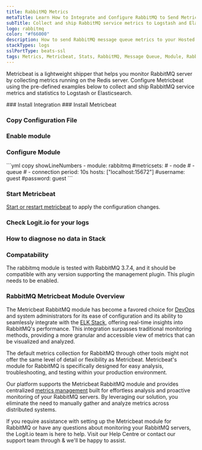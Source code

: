 ```yaml
---
title: RabbitMQ Metrics
metaTitle: Learn How to Integrate and Configure RabbitMQ to Send Metrics
subTitle: Collect and ship RabbitMQ service metrics to Logstash and Elasticsearch
logo: rabbitmq
color: "#f66000"
description: How to send RabbitMQ message queue metrics to your Hosted ELK Logstash instance. Configure Metricbeat to send RabbitMQ metrics to Logstash or Elasticsearch.
stackTypes: logs
sslPortType: beats-ssl
tags: Metrics, Metricbeat, Stats, RabbitMQ, Message Queue, Module, Rabbitmq
---
```


Metricbeat is a lightweight shipper that helps you monitor RabbitMQ server 
by collecting metrics running on the Redis server. Configure Metricbeat 
using the pre-defined examples below to collect and ship RabbitMQ 
service metrics and statistics to Logstash or Elasticsearch.

<Steps>
  ### Install Integration
  <InstallIntegration/>
  ### Install Metricbeat

  <InstallBeat beatname="metricbeat" />

  ### Copy Configuration File

  <MetricbeatOutput />

  ### Enable module

  <EnableMetricbeatModule module="rabbitmq" />

  ### Configure Module

  <ConfigureMetricbeatModule module="rabbitmq">
    ```yml copy showLineNumbers
    - module: rabbitmq
      #metricsets:
      #  - node
      #  - queue
      #  - connection
      period: 10s
      hosts: ["localhost:15672"]
      #username: guest
      #password: guest
    ```
  </ConfigureMetricbeatModule>

  ### Start Metricbeat

  [Start or restart metricbeat](https://www.elastic.co/guide/en/beats/metricbeat/master/metricbeat-starting.html) 
  to apply the configuration changes.

  ### Check Logit.io for your logs
  <LaunchStack stackType="metrics" utmMedium="logs" utmCampaign="rabbitmq_metricbeat" source="metrics_rabbitmq" />

  ### How to diagnose no data in Stack

  <DiagnoseNoData />

  ### Compatability

  The rabbitmq module is tested with RabbitMQ 3.7.4, and it should be compatible with any version supporting the management 
  plugin. This plugin needs to be enabled.

</Steps>

### RabbitMQ Metricbeat Module Overview

The Metricbeat RabbitMQ module has become a favored choice for [DevOps](https://logit.io/blog/post/what-is-devops/) and system 
administrators for its ease of configuration and its ability to seamlessly integrate with the [ELK Stack](https://logit.io/blog/post/elk-stack-guide/), 
offering real-time insights into RabbitMQ's performance. This integration surpasses traditional monitoring methods, providing a 
more granular and accessible view of metrics that can be visualized and analyzed.

The default metrics collection for RabbitMQ through other tools might not offer the same level of detail or flexibility as Metricbeat. 
Metricbeat's module for RabbitMQ is specifically designed for easy analysis, troubleshooting, and testing within your production environment.

Our platform supports the Metricbeat RabbitMQ module and provides centralized [metrics management](https://logit.io/platform/metrics/metrics-management/) 
built for effortless analysis and proactive monitoring of your RabbitMQ servers. By leveraging our solution, you eliminate the need to 
manually gather and analyze metrics across distributed systems.

If you require assistance with setting up the Metricbeat module for RabbitMQ or have any questions about monitoring your RabbitMQ servers, 
the Logit.io team is here to help. Visit our Help Centre or contact our support team through <IntercomButton text="live chat" /> 
& we'll be happy to assist.